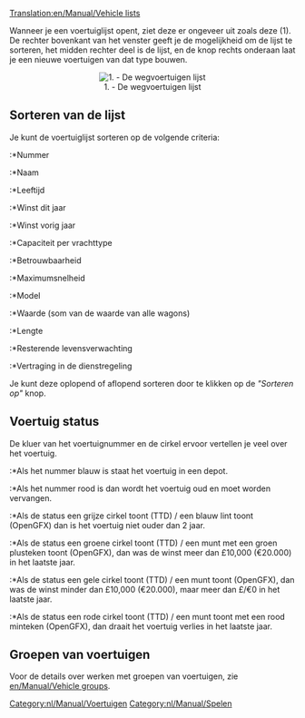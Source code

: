 [[Translation:en/Manual/Vehicle lists]]

Wanneer je een voertuiglijst opent, ziet deze er ongeveer uit zoals deze (1). De rechter bovenkant van het venster geeft je de mogelijkheid om de lijst te sorteren, het midden rechter deel is de lijst, en de knop rechts onderaan laat je een nieuwe voertuigen van dat type bouwen.

<center>[[File:en/Manual/Vehicle list.png|center|frame|1. - De wegvoertuigen lijst]]</center>

==Sorteren van de lijst==
Je kunt de voertuiglijst sorteren op de volgende criteria:
:*Nummer
:*Naam
:*Leeftijd
:*Winst dit jaar
:*Winst vorig jaar
:*Capaciteit per vrachttype
:*Betrouwbaarheid
:*Maximumsnelheid
:*Model
:*Waarde (som van de waarde van alle wagons)
:*Lengte
:*Resterende levensverwachting
:*Vertraging in de dienstregeling

Je kunt deze oplopend of aflopend sorteren door te klikken op de ''"Sorteren op"'' knop.

==Voertuig status==
De kluer van het voertuignummer en de cirkel ervoor vertellen je veel over het voertuig.
:*Als het nummer blauw is staat het voertuig in een depot.
:*Als het nummer rood is dan wordt het voertuig oud en moet worden vervangen.

:*Als de status een grijze cirkel toont (TTD) / een blauw lint toont (OpenGFX) dan is het voertuig niet ouder dan 2 jaar.
:*Als de status een groene cirkel toont (TTD) / een munt met een groen plusteken toont (OpenGFX), dan was de winst meer dan £10,000 (€20.000) in het laatste jaar.
:*Als de status een gele cirkel toont (TTD) / een munt toont (OpenGFX), dan was de winst minder dan £10,000 (€20.000), maar meer dan £/€0 in het laatste jaar.
:*Als de status een rode cirkel toont (TTD) / een munt toont met een rood minteken (OpenGFX), dan draait het voertuig verlies in het laatste jaar.

==Groepen van voertuigen==
Voor de details over werken met groepen van voertuigen, zie [[en/Manual/Vehicle groups]].

[[Category:nl/Manual/Voertuigen]]
[[Category:nl/Manual/Spelen]]